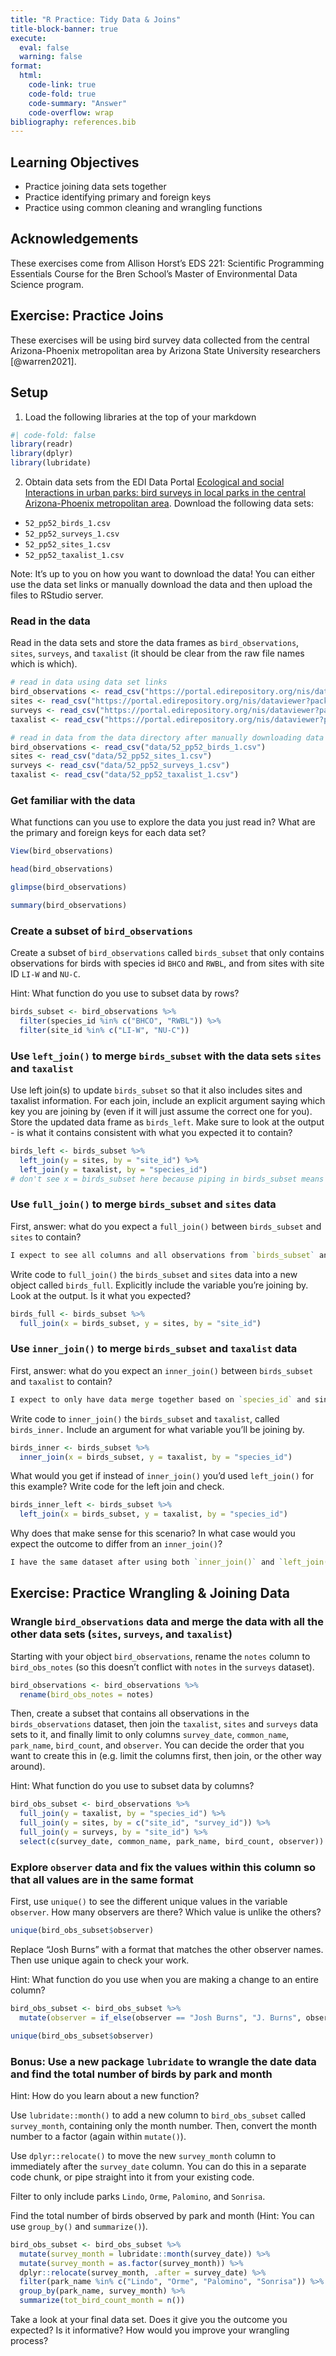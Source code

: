 ```yaml
---
title: "R Practice: Tidy Data & Joins"
title-block-banner: true
execute: 
  eval: false
  warning: false
format:
  html: 
    code-link: true
    code-fold: true
    code-summary: "Answer"
    code-overflow: wrap
bibliography: references.bib
---
```


## Learning Objectives {.unnumbered}

-   Practice joining data sets together
-   Practice identifying primary and foreign keys
-   Practice using common cleaning and wrangling functions

::: callout-note
## Acknowledgements

These exercises come from Allison Horst's EDS 221: Scientific Programming Essentials Course for the Bren School's Master of Environmental Data Science program.
:::

## Exercise: Practice Joins

These exercises will be using bird survey data collected from the central Arizona-Phoenix metropolitan area by Arizona State University researchers [@warren2021].

::: callout-tip
## Setup

1. Load the following libraries at the top of your markdown

```r
#| code-fold: false
library(readr)
library(dplyr)
library(lubridate)
```


2. Obtain data sets from the EDI Data Portal [Ecological and social Interactions in urban parks: bird surveys in local parks in the central Arizona-Phoenix metropolitan area](https://portal.edirepository.org/nis/mapbrowse?scope=knb-lter-cap&identifier=256&revision=10). Download the following data sets:

-   `52_pp52_birds_1.csv`
-   `52_pp52_surveys_1.csv`
-   `52_pp52_sites_1.csv`
-   `52_pp52_taxalist_1.csv`

Note: It's up to you on how you want to download the data! You can either use the data set links or manually download the data and then upload the files to RStudio server.
:::

### Read in the data

Read in the data sets and store the data frames as `bird_observations`, `sites`, `surveys`, and `taxalist` (it should be clear from the raw file names which is which).

```r
# read in data using data set links
bird_observations <- read_csv("https://portal.edirepository.org/nis/dataviewer?packageid=knb-lter-cap.256.10&entityid=53edaa7a0e083013d9bf20322db1780e")
sites <- read_csv("https://portal.edirepository.org/nis/dataviewer?packageid=knb-lter-cap.256.10&entityid=b2466fa5cb5ed7ee1ea91398fc291c59")
surveys <- read_csv("https://portal.edirepository.org/nis/dataviewer?packageid=knb-lter-cap.256.10&entityid=81bf72420e69077097fb0790dcdc63a6")
taxalist <- read_csv("https://portal.edirepository.org/nis/dataviewer?packageid=knb-lter-cap.256.10&entityid=58f863b7e3066e68536a9cacdc7bd58e")

# read in data from the data directory after manually downloading data 
bird_observations <- read_csv("data/52_pp52_birds_1.csv")
sites <- read_csv("data/52_pp52_sites_1.csv")
surveys <- read_csv("data/52_pp52_surveys_1.csv")
taxalist <- read_csv("data/52_pp52_taxalist_1.csv")
```

### Get familiar with the data

What functions can you use to explore the data you just read in? What are the primary and foreign keys for each data set?

```r
View(bird_observations)

head(bird_observations)

glimpse(bird_observations)

summary(bird_observations)
```


### Create a subset of `bird_observations`

Create a subset of `bird_observations` called `birds_subset` that only contains observations for birds with species id `BHCO` and `RWBL`, and from sites with site ID `LI-W` and `NU-C`.

Hint: What function do you use to subset data by rows?

```r
birds_subset <- bird_observations %>% 
  filter(species_id %in% c("BHCO", "RWBL")) %>% 
  filter(site_id %in% c("LI-W", "NU-C"))
```

### Use `left_join()` to merge `birds_subset` with the data sets `sites` and `taxalist`

Use left join(s) to update `birds_subset` so that it also includes sites and taxalist information. For each join, include an explicit argument saying which key you are joining by (even if it will just assume the correct one for you). Store the updated data frame as `birds_left`. Make sure to look at the output - is what it contains consistent with what you expected it to contain?

```r
birds_left <- birds_subset %>% 
  left_join(y = sites, by = "site_id") %>% 
  left_join(y = taxalist, by = "species_id")
# don't see x = birds_subset here because piping in birds_subset means it automatically assumes birds_subset as x.
```

### Use `full_join()` to merge `birds_subset` and `sites` data

First, answer: what do you expect a `full_join()` between `birds_subset` and `sites` to contain?

```r
I expect to see all columns and all observations from `birds_subset` and all columns from `sites` to be merged into one dataset because in a full join everything is kept. 
```

Write code to `full_join()` the `birds_subset` and `sites` data into a new object called `birds_full`. Explicitly include the variable you’re joining by. Look at the output. Is it what you expected?

```r
birds_full <- birds_subset %>% 
  full_join(x = birds_subset, y = sites, by = "site_id")
```

### Use `inner_join()` to merge `birds_subset` and `taxalist` data

First, answer: what do you expect an `inner_join()` between `birds_subset` and `taxalist` to contain?

```r
I expect to only have data merge together based on `species_id` and since there is only `BHCO` and `RWBL` in `birds_subset` then I will only retain data related to those two species. I will also expect to see the columns from `taxalist`: `common_name` and `asu_itis` to be merged into the data set.
```

Write code to `inner_join()` the `birds_subset` and `taxalist`, called `birds_inner.` Include an argument for what variable you’ll be joining by.

```r
birds_inner <- birds_subset %>% 
  inner_join(x = birds_subset, y = taxalist, by = "species_id")
```

What would you get if instead of `inner_join()` you’d used `left_join()` for this example? Write code for the left join and check. 

```r
birds_inner_left <- birds_subset %>% 
  left_join(x = birds_subset, y = taxalist, by = "species_id")
```

Why does that make sense for this scenario? In what case would you expect the outcome to differ from an `inner_join()`?

```r
I have the same dataset after using both `inner_join()` and `left_join()` where `x = birds_subset` and `y = taxalist`, `by = speices_id`. We expect the same here because there is no `species_id` in `birds_subset` that does not match in taxalist. If there was a `species_id` in `birds_subset` that did NOT exist in `taxalist`, then we would have expected it to see it in the left join because in the left join everything in the left (or `x`) is kept. If it was an inner join then we would not see the bird species id that did NOT exist in `taxalist`. It would be removed because inner only keeps what matches in both.
```


## Exercise: Practice Wrangling & Joining Data

### Wrangle `bird_observations` data and merge the data with all the other data sets (`sites`, `surveys`, and `taxalist`)

Starting with your object `bird_observations`, rename the `notes` column to `bird_obs_notes` (so this doesn’t conflict with `notes` in the `surveys` dataset).

```r
bird_observations <- bird_observations %>% 
  rename(bird_obs_notes = notes)
```

Then, create a subset that contains all observations in the `birds_observations` dataset, then join the `taxalist`, `sites` and `surveys` data sets to it, and finally limit to only columns `survey_date`, `common_name`, `park_name`, `bird_count`, and `observer`. You can decide the order that you want to create this in (e.g. limit the columns first, then join, or the other way around).

Hint: What function do you use to subset data by columns?

```r
bird_obs_subset <- bird_observations %>% 
  full_join(y = taxalist, by = "species_id") %>% 
  full_join(y = sites, by = c("site_id", "survey_id")) %>% 
  full_join(y = surveys, by = "site_id") %>%
  select(c(survey_date, common_name, park_name, bird_count, observer))
```

### Explore `observer` data and fix the values within this column so that all values are in the same format

First, use `unique()` to see the different unique values in the variable `observer`. How many observers are there? Which value is unlike the others?

```r
unique(bird_obs_subset$observer)
```

Replace "Josh Burns" with a format that matches the other observer names. Then use unique again to check your work.

Hint: What function do you use when you are making a change to an entire column?

```r
bird_obs_subset <- bird_obs_subset %>% 
  mutate(observer = if_else(observer == "Josh Burns", "J. Burns", observer))

unique(bird_obs_subset$observer)
```

### Bonus: Use a new package `lubridate` to wrangle the date data and find the total number of birds by park and month

Hint: How do you learn about a new function?

Use `lubridate::month()` to add a new column to `bird_obs_subset` called `survey_month`, containing only the month number. Then, convert the month number to a factor (again within `mutate()`).

Use `dplyr::relocate()` to move the new `survey_month` column to immediately after the `survey_date` column. You can do this in a separate code chunk, or pipe straight into it from your existing code.

Filter to only include parks `Lindo`, `Orme`, `Palomino`, and `Sonrisa`.

Find the total number of birds observed by park and month (Hint: You can use `group_by()` and `summarize()`).

```r
bird_obs_subset <- bird_obs_subset %>% 
  mutate(survey_month = lubridate::month(survey_date)) %>% 
  mutate(survey_month = as.factor(survey_month)) %>% 
  dplyr::relocate(survey_month, .after = survey_date) %>% 
  filter(park_name %in% c("Lindo", "Orme", "Palomino", "Sonrisa")) %>% 
  group_by(park_name, survey_month) %>% 
  summarize(tot_bird_count_month = n())
```

Take a look at your final data set. Does it give you the outcome you expected? Is it informative? How would you improve your wrangling process? 


